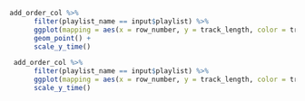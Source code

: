 ```r
add_order_col %>% 
      filter(playlist_name == input$playlist) %>% 
      ggplot(mapping = aes(x = row_number, y = track_length, color = track_name)) +
      geom_point() +
      scale_y_time()
```

```r
 add_order_col %>% 
      filter(playlist_name == input$playlist) %>% 
      ggplot(mapping = aes(x = row_number, y = track_length, color = track_name)) +
      scale_y_time()
    
```


